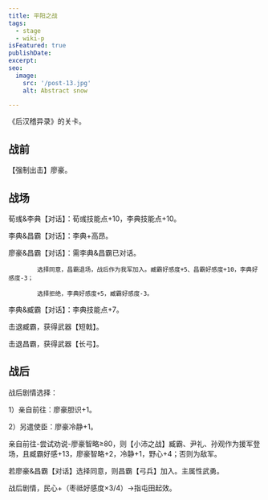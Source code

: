```yaml
---
title: 平阳之战
tags:
  - stage
  - wiki-p
isFeatured: true
publishDate: 
excerpt: 
seo:
  image:
    src: '/post-13.jpg'
    alt: Abstract snow

---
```



《后汉稽异录》的关卡。

<h2  class='section-title'>战前</h2>

【强制出击】廖豪。

<h2  class='section-title'>战场</h2>

荀彧&李典【对话】：荀彧技能点+10，李典技能点+10。

李典&昌霸【对话】：李典+高昂。

廖豪&昌霸【对话】：需李典&昌霸已对话。

			选择同意，昌霸退场，战后作为我军加入。臧霸好感度+5、昌霸好感度+10，李典好感度-3；

			选择拒绝，李典好感度+5，臧霸好感度-3。

李典&臧霸【对话】：李典技能点+7。

击退臧霸，获得武器【短戟】。

击退昌霸，获得武器【长弓】。

<h2  class='section-title'>战后</h2>

战后剧情选择：

1）亲自前往：廖豪胆识+1。

2）另遣使臣：廖豪冷静+1。

亲自前往-尝试劝说-廖豪智略≥80，则【小沛之战】臧霸、尹礼、孙观作为援军登场，且臧霸好感+13，廖豪智略+2，冷静+1，野心+4；否则为敌军。

若廖豪&昌霸【对话】选择同意，则昌霸【弓兵】加入。主属性武勇。

战后剧情，民心+（枣祗好感度×3/4）→指屯田起效。
